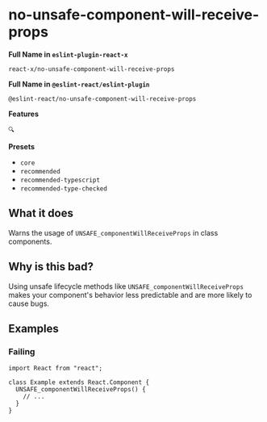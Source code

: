 # no-unsafe-component-will-receive-props

**Full Name in `eslint-plugin-react-x`**

```plain copy
react-x/no-unsafe-component-will-receive-props
```

**Full Name in `@eslint-react/eslint-plugin`**

```plain copy
@eslint-react/no-unsafe-component-will-receive-props
```

**Features**

`🔍`

**Presets**

- `core`
- `recommended`
- `recommended-typescript`
- `recommended-type-checked`

## What it does

Warns the usage of `UNSAFE_componentWillReceiveProps` in class components.

## Why is this bad?

Using unsafe lifecycle methods like `UNSAFE_componentWillReceiveProps` makes your component's behavior less predictable and are more likely to cause bugs.

## Examples

### Failing

```tsx
import React from "react";

class Example extends React.Component {
  UNSAFE_componentWillReceiveProps() {
    // ...
  }
}
```
